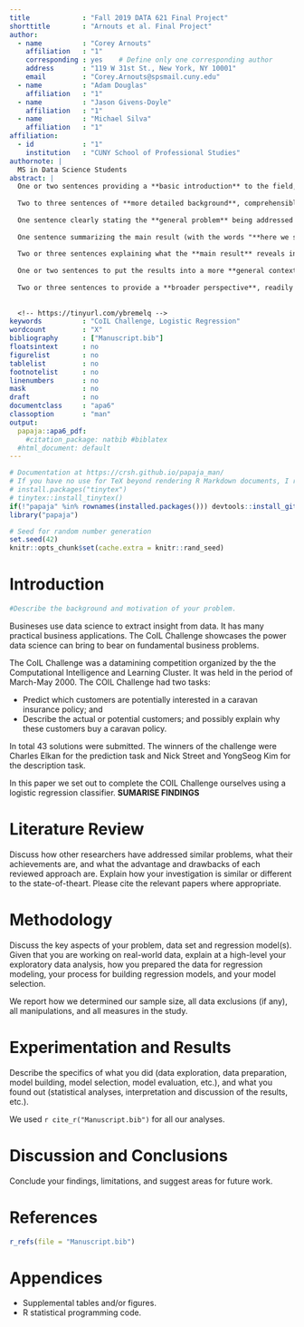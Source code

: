 ```yaml
---
title             : "Fall 2019 DATA 621 Final Project"
shorttitle        : "Arnouts et al. Final Project"
author: 
  - name          : "Corey Arnouts"
    affiliation   : "1"
    corresponding : yes    # Define only one corresponding author
    address       : "119 W 31st St., New York, NY 10001"
    email         : "Corey.Arnouts@spsmail.cuny.edu"
  - name          : "Adam Douglas"
    affiliation   : "1"
  - name          : "Jason Givens-Doyle"
    affiliation   : "1"
  - name          : "Michael Silva"
    affiliation   : "1"
affiliation:
  - id            : "1"
    institution   : "CUNY School of Professional Studies"
authornote: |
  MS in Data Science Students
abstract: |
  One or two sentences providing a **basic introduction** to the field,  comprehensible to a scientist in any discipline.
  
  Two to three sentences of **more detailed background**, comprehensible  to scientists in related disciplines.
  
  One sentence clearly stating the **general problem** being addressed by  this particular study.
  
  One sentence summarizing the main result (with the words "**here we show**" or their equivalent).
  
  Two or three sentences explaining what the **main result** reveals in direct comparison to what was thought to be the case previously, or how the  main result adds to previous knowledge.
  
  One or two sentences to put the results into a more **general context**.
  
  Two or three sentences to provide a **broader perspective**, readily comprehensible to a scientist in any discipline.
  
  
  <!-- https://tinyurl.com/ybremelq -->
keywords          : "CoIL Challenge, Logistic Regression"
wordcount         : "X"
bibliography      : ["Manuscript.bib"]
floatsintext      : no
figurelist        : no
tablelist         : no
footnotelist      : no
linenumbers       : no
mask              : no
draft             : no
documentclass     : "apa6"
classoption       : "man"
output:
  papaja::apa6_pdf:
    #citation_package: natbib #biblatex
  #html_document: default
---
```


```r
# Documentation at https://crsh.github.io/papaja_man/
# If you have no use for TeX beyond rendering R Markdown documents, I recommend you use TinyTex.
# install.packages("tinytex")
# tinytex::install_tinytex()
if(!"papaja" %in% rownames(installed.packages())) devtools::install_github("crsh/papaja")
library("papaja")
```

```r
# Seed for random number generation
set.seed(42)
knitr::opts_chunk$set(cache.extra = knitr::rand_seed)
```

# Introduction
```r
#Describe the background and motivation of your problem.
```
Busineses use data science to extract insight from data.  It has many practical business applications.  The CoIL Challenge showcases the power data science can bring to bear on fundamental business problems.

The CoIL Challenge was a datamining competition organized by the the Computational Intelligence and Learning Cluster. It was held in the period of March-May 2000.  The COIL Challenge had two tasks:

- Predict which customers are potentially interested in a caravan insurance policy; and
- Describe the actual or potential customers; and possibly explain why these customers buy a caravan policy.

In total 43 solutions were submitted. The winners of the challenge were Charles Elkan for the prediction task and Nick Street and YongSeog Kim for the description task.

In this paper we set out to complete the COIL Challenge ourselves using a logistic regression classifier. **SUMARISE FINDINGS**

# Literature Review

Discuss how other researchers have addressed similar problems, what their achievements are, and what the advantage and drawbacks of each reviewed approach are. Explain how your investigation is similar or different to the state-of-theart. Please cite the relevant papers where appropriate.

# Methodology

Discuss the key aspects of your problem, data set and regression model(s). Given that you are working on real-world data, explain at a high-level your exploratory data analysis, how you prepared the data for regression modeling, your process for building regression models, and your model selection.

We report how we determined our sample size, all data exclusions (if any), all manipulations, and all measures in the study. <!-- 21-word solution (Simmons, Nelson & Simonsohn, 2012; retrieved from http://ssrn.com/abstract=2160588) -->

# Experimentation and Results

Describe the specifics of what you did (data exploration, data preparation, model building, model selection, model evaluation, etc.), and what you found out (statistical analyses, interpretation and discussion of the results, etc.).

We used `r cite_r("Manuscript.bib")` for all our analyses.


# Discussion and Conclusions

Conclude your findings, limitations, and suggest areas for future work.

\newpage

# References
```r
r_refs(file = "Manuscript.bib")
```

\begingroup
\setlength{\parindent}{-0.5in}
\setlength{\leftskip}{0.5in}

<div id = "refs"></div>
\endgroup

\newpage

# Appendices

- Supplemental tables and/or figures.
- R statistical programming code.
